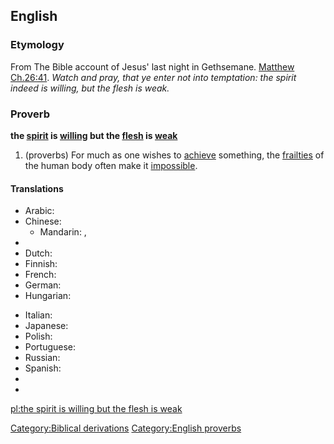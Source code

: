 ==English==

===Etymology===
From The Bible account of Jesus' last night in Gethsemane. [[s:Bible (King James)/Matthew#Chapter 26|Matthew Ch.26:41]]. ''Watch and pray, that ye enter not into temptation: the spirit indeed is willing, but the flesh is weak.''

===Proverb===
'''the [[spirit]] is [[willing]] but the [[flesh]] is [[weak]]'''

# (proverbs) For much as one wishes to [[achieve]] something, the [[frailty|frailties]] of the human body often make it [[impossible]].

====Translations====
{{trans-top}}
* Arabic: {{t|ar|الروح تواقة ولكن الجسد ضعيف|sc=Arab}}
* Chinese:
** Mandarin: {{t|cmn|心有餘而力不足|sc=Hani|xs=Mandarin}}, {{t|cmn|心有余而力不足|tr=xīn yǒu yú ér lì bù zú|sc=Hani|xs=Mandarin}}
* {{trreq|Czech}}
* Dutch: {{t|nl|de geest is gewillig, maar het vlees is zwak}}
* Finnish: {{t-|fi|henki on altis, mutta liha on heikko}}
* French: {{t|fr|l'esprit est prompt, mais la chair est faible}}
* German: {{t|de|der Geist ist willig, aber das Fleisch ist schwach}}
* Hungarian: {{t|hu|a lélek kész, de a test erőtlen}}
{{trans-mid}}
* Italian: {{t|it|lo spirito è pronto, ma la carne è stanca}}
* Japanese: {{t|ja|心熱けれど肉体は弱し|tr=kokoro netsu keredo nikutai ha yowashi|alt=心熱けれど肉体は弱し。|sc=Jpan}}
* Polish: {{t|pl|dusza chetna ale ciało słabe}}
* Portuguese: {{t|pt|o espírito está pronto, mas a carne é fraca}}
* Russian: {{t|ru|дух бодр, плоть же немощна|sc=Cyrl|tr=dux bodr, plot’ že némoščna}}
* Spanish: {{t|es|el espíritu está presto, mas la carne enferma}}
* {{trreq|Swedish}}
* {{trreq|Vietnamese}}
{{trans-bottom}}

[[Category:Biblical derivations]]
[[Category:English proverbs]]

[[pl:the spirit is willing but the flesh is weak]]